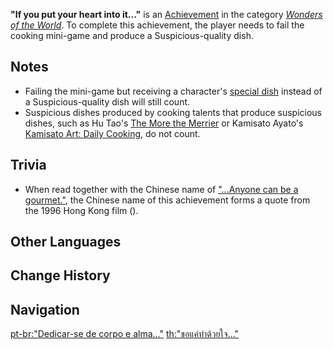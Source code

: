 {{Achievement Infobox
|title        = 
|id           = 81017
|order id     = 1017
|category     = Wonders of the World
|description  = Cook 1 suspicious-tasting dish.
|requirements = Fail the cooking mini-game and produce a Suspicious-quality dish.
|primogems    = 5
|tracking     = 
|hidden       = 1
|topic        = Cooking
|tier         = 
|tiers_total  = 
|prev         = 
|next         = "...Anyone can be a gourmet."
|type         = Exploration
}}
'''"If you put your heart into it..."''' is an [[Achievement]] in the category ''[[Wonders of the World]]''. To complete this achievement, the player needs to fail the cooking mini-game and produce a Suspicious-quality dish.

==Notes==
* Failing the mini-game but receiving a character's [[Food#List of Special Dishes|special dish]] instead of a Suspicious-quality dish will still count.
* Suspicious dishes produced by cooking talents that produce suspicious dishes, such as Hu Tao's [[The More the Merrier]] or Kamisato Ayato's [[Kamisato Art: Daily Cooking]], do not count.

==Trivia==
*When read together with the Chinese name of [["...Anyone can be a gourmet."]], the Chinese name of this achievement forms a quote from the 1996 Hong Kong film {{w|The God of Cookery}} ({{Lang|mini=1|zh=食神|zh_rm=Shí Shén|zh_lit=Food God}}).
<!--
==Video Guides==
{{EVT
|video1   = 
|caption1 = 
}}
-->
==Other Languages==
{{Other Languages
|en      = "If you put your heart into it..."
|zhs     = 「只要用心…」
|zhs_rm  = "Zhǐyào Yòngxīn..."
|zht     = 「只要用心…」
|zht_rm  = "Zhǐyào Yòngxīn..."
|zh_tl   = "As long as one is diligent..."
|ja      = 「心を込めれば…」
|ja_rm   = "Kokoro wo Komereba..."
|ko      = 「최선을 다한다면…」
|ko_rm   = "Choeseon-eul Dahandamyeon..."
|ko_tl   = "If you do your best..."
|es      = “Si pones tu alma en ello...”
|es_tl   = "If you put your soul into it..."
|fr      = Avec un peu d'amour...
|fr_tl   = With a little love...
|ru      = «Если отнестись со всей душой...»
|ru_tl   = 
|th      = "ขอแค่ทำด้วยใจ..."
|th_rm   = "Kho khae tham duai chai..."
|th_tl   = 
|vi      = "Chỉ cần thật lòng..."
|vi_tl   = 
|de      = „Sei mit Leib und Seele dabei!“
|de_tl   = "Be there with body and soul!"
|id      = "Asalkan bersungguh-sungguh..."
|id_tl   = "As long as you're serious..."
|pt      = "Dedicar-se de corpo e alma..."
|pt_tl   = "Dedicate yourself with body and soul..."
}}

==Change History==
{{Change History|1.0}}
<!--
==References==
{{Reflist}}
-->
==Navigation==
{{Achievement Navbox|Wonders of the World|Exploration}}

[[pt-br:"Dedicar-se de corpo e alma..."]]
[[th:"ขอแค่ทำด้วยใจ..."]]